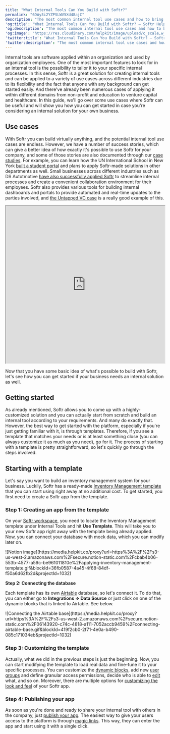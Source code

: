 ```yaml
---
title: "What Internal Tools Can You Build with Softr?"
permalink: "6DAy3i2YZPSLWV5Xd48ajC"
description: "The most common internal tool use cases and how to bring them to life."
'og:title': "What Internal Tools Can You Build with Softr? – Softr Help Docs"
'og:description': "The most common internal tool use cases and how to bring them to life."
'og:image': "https://res.cloudinary.com/helpkit/image/upload/c_scale,w_700,q_auto/v1674219840/softrdocs_meta_OG_Image_Url_258f31c013.png"
'twitter:title': "What Internal Tools Can You Build with Softr? – Softr Help Docs"
'twitter:description': "The most common internal tool use cases and how to bring them to life."
---
```

Internal tools are software applied within an organization and used by organization employees. One of the most important features to look for in an internal tool is the possibility to tailor it to your specific internal processes. In this sense, Softr is a great solution for creating internal tools and can be applied to a variety of use cases across different industries due to its flexibility and the fact that anyone with any background can get started easily. And there've already been numerous cases of applying it within different domains from non-profit and education to venture capital and healthcare. In this guide, we'll go over some use cases where Softr can be useful and will show you how you can get started in case you're considering an internal solution for your own business.

## Use cases

With Softr you can build virtually anything, and the potential internal tool use cases are endless. However, we have a number of success stories, which can give a better idea of how exactly it's possible to use Softr for your company, and some of those stories are also documented through our [case studies](https://www.softr.io/case-studies/). For example, you can learn how the UN International School in New York [built a student portal](https://www.softr.io/case-studies/un-international-school) and plans to apply Softr-made solutions in other departments as well. Small businesses across different industries such as DS Autotmotive [have also successfully applied Softr](https://www.softr.io/case-studies/ds-automotive) to streamline internal processes and create a convenient collaboration environment for their employees. Softr also provides various tools for building internal dashboards and portals to provide automated and real-time updates to the parties involved, and [the Untapped VC case](https://www.softr.io/case-studies/untapped-vc) is a really good example of this.

<iframe src="https://www.youtube.com/embed/oMfI0z9cXpI?start=1&feature=oembed&start=1" width="100%" height="500px" title="YouTube video"></iframe>

Now that you have some basic idea of what's possible to build with Softr, let's see how you can get started if your business needs an internal solution as well.

## **Getting started**

As already mentioned, Softr allows you to come up with a highly-customized solution and you can actually start from scratch and build an internal tool according to your requirements. And many do exactly that. However, the best way to get started with the platform, especially if you're just getting familiar with it, is through templates. Therefore, if you see a template that matches your needs or is at least something close (you can always customize it as much as you need), go for it. The process of starting with a template is pretty straightforward, so let's quickly go through the steps involved.

## **Starting with a template**

Let's say you want to build an inventory management system for your business. Luckily, Softr has a ready-made [Inventory Management template](https://www.softr.io/templates/inventory-management) that you can start using right away at no additional cost. To get started, you first need to create a Softr app from the template.

### **Step 1: Creating an app from the template**

On your [Softr workspace](/workspace-and-billing/jZP6yaeXMiJCuB6HhS4xKd/workspaces-and-applications/kTbEWSYXhBCbtTB4K9dpKs), you need to locate the Inventory Management template under Internal Tools and hit **Use Template**. This will take you to your new Softr app right away with the template being already applied. Now, you can connect your database with mock data, which you can modify later on.
<Frame>![Notion image](https://media.helpkit.co/proxy?url=https%3A%2F%2Fs3-us-west-2.amazonaws.com%2Fsecure.notion-static.com%2Fcbab4b06-553b-4577-a59c-be961011810e%2Fapplying-inventory-management-template.gif&blockId=36fb0587-4a45-4f68-84df-f50a6d62fb2d&projectId=1032)</Frame>

**Step 2: Connecting the database**

Each template has its own [Airtable](/data-sources/1YYStCJukT15Lh2j93qo9A/airtable/jHX7kfH7QvkVcELQvS3VoX) database, so let's connect it. To do that, you can either go to **Integrations => Data Source** or just click on one of the dynamic blocks that is linked to Airtable. See below.
<Frame caption="Connecting the Airtable base">![Connecting the Airtable base](https://media.helpkit.co/proxy?url=https%3A%2F%2Fs3-us-west-2.amazonaws.com%2Fsecure.notion-static.com%2F06143920-c74c-4818-a111-7052accb9459%2Fconnecting-airtable-base.gif&blockId=419f2cb0-2f71-4e0a-b490-085c171034eb&projectId=1032)</Frame>

### **Step 3: Customizing the template**

Actually, what we did in the previous steps is just the beginning. Now, you can start modifying the template to load real data and fine-tune it to your specific processes. You can customize the [dynamic blocks](/building-blocks/vikC2AWEpQGkZd4jGyoVxo/list-block/pQhPYuA28VXr5tLLFBcbCU), add new [user groups](/user-groups-and-permissions/3oA6AaFzUiePs2sW2TpYrF/user-groups/6XQfKMeKHUvBcAjKvLs3g3) and define granular access permissions, decide who is able to [edit](/01729847739e4c8a878b2096d40863d9) what, and so on. Moreover, there are multiple options for [customizing the look and feel](/styling/7qXYEkNvWQamR6vcLXzZnF/application-theme/91YGSL2aDJajXdbPBhitbc) of your Softr app.

### **Step 4: Publishing your app**

As soon as you're done and ready to share your internal tool with others in the company, just [publish your app](/publishing/9qTmU2Lj8Gnpr1Ue6dEAkX/publishing-your-softr-app/gRrb1u7eLmRTrXyg3UNGkQ). The easiest way to give your users access to the platform is through [magic links](/add-and-manage-users/pxnkp9H3qyEVMF6XUceqnj/add-or-import-users-manually/g5R1bGnBTFJ3sWLR8Mgdng). This way, they can enter the app and start using it with a single click.